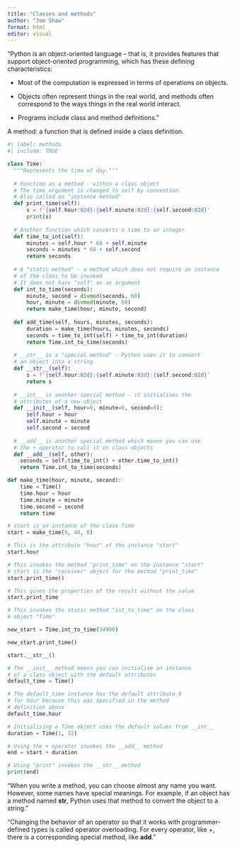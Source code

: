 ```yaml
---
title: "Classes and methods"
author: "Joe Shaw"
format: html
editor: visual
---
```


"Python is an object-oriented language – that is, it provides features that support object-oriented programming, which has these defining characteristics:

- Most of the computation is expressed in terms of operations on objects.

- Objects often represent things in the real world, and methods often correspond to the ways things in the real world interact.

- Programs include class and method definitions."

A method: a function that is defined inside a class definition.

```python
#| label: methods
#| include: TRUE

class Time:
  """Represents the time of day."""    
  
  # Function as a method - within a class object
  # The time argument is changed to self by convention
  # Also called an "instance method"
  def print_time(self):
      s = f'{self.hour:02d}:{self.minute:02d}:{self.second:02d}'
      print(s)
  
  # Another function which converts a time to an integer
  def time_to_int(self):
      minutes = self.hour * 60 + self.minute
      seconds = minutes * 60 + self.second
      return seconds
  
  # A "static method" - a method which does not require an instance
  # of the class to be invoked
  # It does not have "self" as an argument
  def int_to_time(seconds):
      minute, second = divmod(seconds, 60)
      hour, minute = divmod(minute, 60)
      return make_time(hour, minute, second)
  
  def add_time(self, hours, minutes, seconds):
      duration = make_time(hours, minutes, seconds)
      seconds = time_to_int(self) + time_to_int(duration)
      return Time.int_to_time(seconds)
  
  # __str__ is a "special method" - Python uses it to convert
  # an object into a string
  def __str__(self):
      s = f'{self.hour:02d}:{self.minute:02d}:{self.second:02d}'
      return s
    
  # __int__ is another special method - it initialises the
  # attributes of a new object
  def __init__(self, hour=0, minute=0, second=0):
      self.hour = hour
      self.minute = minute
      self.second = second
      
  # __add__ is another special method which means you can use
  # the + operator to call it on class objects
  def __add__(self, other):
    seconds = self.time_to_int() + other.time_to_int()
    return Time.int_to_time(seconds)

def make_time(hour, minute, second):
    time = Time()
    time.hour = hour
    time.minute = minute
    time.second = second
    return time

# start is an instance of the class Time
start = make_time(9, 40, 0)

# This is the attribute "hour" of the instance "start"
start.hour

# This invokes the method "print_time" on the instance "start"
# start is the "receiver" object for the method "print_time"
start.print_time()

# This gives the properties of the result without the value
start.print_time

# This invokes the static method "int_to_time" on the class
# object "Time"

new_start = Time.int_to_time(34900)

new_start.print_time()

start.__str__()

# The __init__ method means you can initialise an instance
# of a class object with the default attributes
default_time = Time()

# The default_time instance has the default attribute 0
# for hour because this was specified in the method
# definition above
default_time.hour

# Initialising a Time object uses the default values from __int__
duration = Time(1, 32)

# Using the + operator invokes the __add__ method
end = start + duration

# Using "print" invokes the __str__ method
print(end)

```

"When you write a method, you can choose almost any name you want. However, 
some names have special meanings. For example, if an object has a method 
named __str__, Python uses that method to convert the object to a string."

"Changing the behavior of an operator so that it works with programmer-defined
types is called operator overloading. For every operator, like +, there is
a corresponding special method, like __add__."
